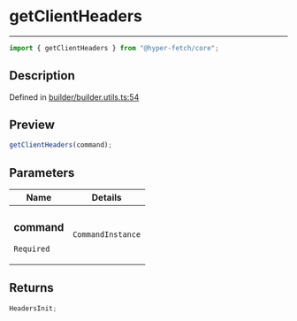 # getClientHeaders

<div class="api-docs__separator" data-reactroot="">

---

</div><div class="api-docs__import" data-reactroot="">

```ts
import { getClientHeaders } from "@hyper-fetch/core";
```

</div><div class="api-docs__section">

## Description

</div><div class="api-docs__description"><span class="api-docs__do-not-parse">

</span></div><p class="api-docs__definition">

Defined in
[builder/builder.utils.ts:54](https://github.com/BetterTyped/hyper-fetch/blob/993719ed/packages/core/src/builder/builder.utils.ts#L54)

</p><div class="api-docs__section">

## Preview

</div><div class="api-docs__preview fn">

```ts
getClientHeaders(command);
```

</div><div class="api-docs__section">

## Parameters

</div>
<div class="api-docs__parameters">
<table>
<thead><tr><th>Name</th><th>Details</th></tr></thead>
<tbody><tr param-data="command"><td class="api-docs__param-name required">

### command

`Required`

</td><td class="api-docs__param-type">

`CommandInstance`

</td></tr></tbody></table></div><div class="api-docs__section">

## Returns

</div><div class="api-docs__returns">

```ts
HeadersInit;
```

</div>
